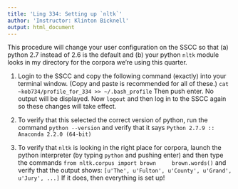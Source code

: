 ```yaml
---
title: 'Ling 334: Setting up `nltk`'
author: 'Instructor: Klinton Bicknell'
output: html_document
---
```


This procedure will change your user configuration on the SSCC so that (a) python 2.7 instead of 2.6 is the default and (b) your python `nltk` module looks in my directory for the corpora we're using this quarter.

1. Login to the SSCC and copy the following command (exactly) into your terminal window. (Copy and paste is recommended for all of these.)
    ```
    cat ~kob734/profile_for_334 >> ~/.bash_profile
    ```
Then push enter. No output will be displayed. Now `logout` and then log in to the SSCC again so these changes will take effect.

2. To verify that this selected the correct version of python, run the command
    ```
    python --version
    ```
and verify that it says
    ```
    Python 2.7.9 :: Anaconda 2.2.0 (64-bit)
    ```

3. To verify that `nltk` is looking in the right place for corpora, launch the python interpreter (by typing `python` and pushing enter) and then type the commands
    ```
    from nltk.corpus import brown
    brown.words()
    ```
and verify that the output shows:
    ```
    [u'The', u'Fulton', u'County', u'Grand', u'Jury', ...]
    ```
If it does, then everything is set up!

